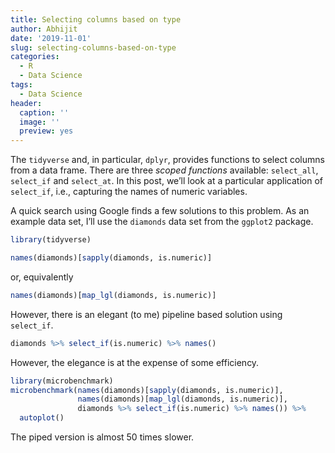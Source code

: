 ```yaml
---
title: Selecting columns based on type
author: Abhijit
date: '2019-11-01'
slug: selecting-columns-based-on-type
categories:
  - R
  - Data Science
tags:
  - Data Science
header:
  caption: ''
  image: ''
  preview: yes
---
```


The `tidyverse` and, in particular, `dplyr`, provides functions to select columns
from a data frame. There are three *scoped functions* available: `select_all`, `select_if` and `select_at`. In this post, we'll look at a particular application of
`select_if`, i.e., capturing the names of numeric variables.

A quick search using Google finds a few solutions to this problem. As an example data set, I'll use the `diamonds` data set from the `ggplot2` package.

```r
library(tidyverse)
```


```r
names(diamonds)[sapply(diamonds, is.numeric)]
```
 
or, equivalently

```r
names(diamonds)[map_lgl(diamonds, is.numeric)]
```

However, there is an elegant (to me) pipeline based solution using `select_if`.

```r
diamonds %>% select_if(is.numeric) %>% names()
```

However, the elegance is at the expense of some efficiency.

```r
library(microbenchmark)
microbenchmark(names(diamonds)[sapply(diamonds, is.numeric)],
               names(diamonds)[map_lgl(diamonds, is.numeric)],
               diamonds %>% select_if(is.numeric) %>% names()) %>% 
  autoplot()

```

The piped version is almost 50 times slower. 

